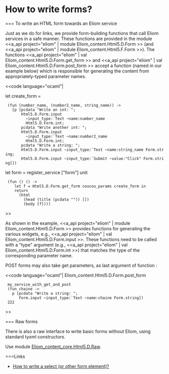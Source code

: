 =How to write forms?=

=== To write an HTML form towards an Eliom service

Just as we do for links, we provide form-building functions that call
Eliom services in a safe manner. These functions are provided in the
module
<<a_api project="eliom" | module Eliom_content.Html5.D.Form >> (and
<<a_api project="eliom" | module Eliom_content.Html5.F.Form >>).
The functions
<<a_api project="eliom" | val Eliom_content.Html5.D.Form.get_form >> and
<<a_api project="eliom" | val Eliom_content.Html5.D.Form.post_form >>
accept a function (named {{{create_form}}} in our example below)
which is responsible for generating the content from
appropriately-typed parameter names.

<<code language="ocaml"|

let create_form =
  (fun (number_name, (number2_name, string_name)) ->
    [p [pcdata "Write an int: ";
        Html5.D.Form.input
          ~input_type:`Text ~name:number_name
          Html5.D.Form.int;
        pcdata "Write another int: ";
        Html5.D.Form.input
          ~input_type:`Text ~name:number2_name
          Html5.D.Form.int;
        pcdata "Write a string: ";
        Html5.D.Form.input ~input_type:`Text ~name:string_name Form.string;
        Html5.D.Form.input ~input_type:`Submit ~value:"Click" Form.string]])

let form = register_service ["form"] unit
  (fun () () ->
     let f = Html5.D.Form.get_form coucou_params create_form in
     return
       (html
         (head (title (pcdata "")) [])
         (body [f])))

>>

As shown in the example,
<<a_api project="eliom" | module Eliom_content.Html5.D.Form >>
provides functions for generating the various widgets, e.g.,
<<a_api project="eliom" | val Eliom_content.Html5.D.Form.input >>.
These functions need to be called with a "type" argument (e.g.,
<<a_api project="eliom" | val Eliom_content.Html5.D.Form.int >>)
that matches the type of the corresponding parameter name.

POST forms may also take get parameters, as last argument of function
{{{post_form}}}:

<<code language="ocaml"|
Eliom_content.Html5.D.Form.post_form
  my_service_with_get_and_post
  (fun chaine ->
    p [pcdata "Write a string: ";
       Form.input ~input_type:`Text ~name:chaine Form.string])
  222
>>

=== Raw forms

There is also a raw interface to write basic forms without Eliom,
using standard tyxml constructors.

Use module [[wiki(15):api/server/Eliom_content_core.Html5.D.Raw|Eliom_content_core.Html5.D.Raw]].

===Links
* [[wiki:manual/how-to-add-a-select-or-other-form-element|How to write a select (or other form element)?]]
